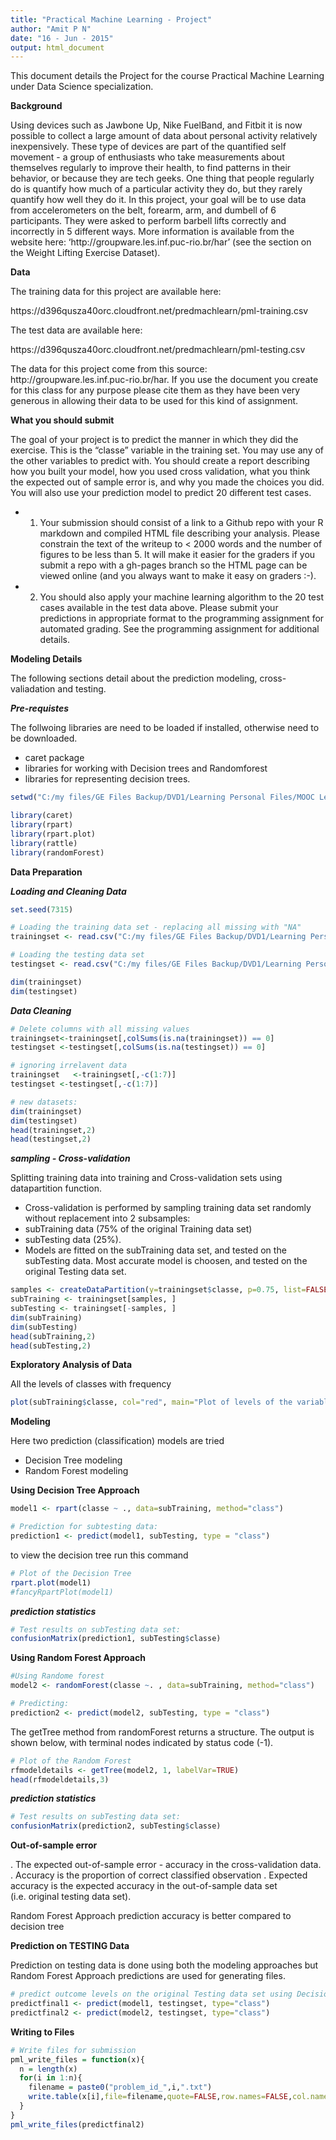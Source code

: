 ```yaml
---
title: "Practical Machine Learning - Project"
author: "Amit P N"
date: "16 - Jun - 2015"
output: html_document
---
```


This document details the Project for the course Practical Machine Learning under Data Science specialization. 


**Background**

Using devices such as Jawbone Up, Nike FuelBand, and Fitbit it is now possible to collect a large amount of data about personal activity relatively inexpensively. These type of devices are part of the quantified self movement - a group of enthusiasts who take measurements about themselves regularly to improve their health, to find patterns in their behavior, or because they are tech geeks. One thing that people regularly do is quantify how much of a particular activity they do, but they rarely quantify how well they do it. In this project, your goal will be to use data from accelerometers on the belt, forearm, arm, and dumbell of 6 participants. They were asked to perform barbell lifts correctly and incorrectly in 5 different ways. More information is available from the website here: 'http://groupware.les.inf.puc-rio.br/har' (see the section on the Weight Lifting Exercise Dataset). 


**Data**


The training data for this project are available here: 

https://d396qusza40orc.cloudfront.net/predmachlearn/pml-training.csv

The test data are available here: 

https://d396qusza40orc.cloudfront.net/predmachlearn/pml-testing.csv

The data for this project come from this source: http://groupware.les.inf.puc-rio.br/har. If you use the document you create for this class for any purpose please cite them as they have been very generous in allowing their data to be used for this kind of assignment. 


**What you should submit**


The goal of your project is to predict the manner in which they did the exercise. This is the "classe" variable in the training set. You may use any of the other variables to predict with. You should create a report describing how you built your model, how you used cross validation, what you think the expected out of sample error is, and why you made the choices you did. You will also use your prediction model to predict 20 different test cases. 

- 1. Your submission should consist of a link to a Github repo with your R markdown and compiled HTML file describing your analysis. Please constrain the text of the writeup to < 2000 words and the number of figures to be less than 5. It will make it easier for the graders if you submit a repo with a gh-pages branch so the HTML page can be viewed online (and you always want to make it easy on graders :-).
- 2. You should also apply your machine learning algorithm to the 20 test cases available in the test data above. Please submit your predictions in appropriate format to the programming assignment for automated grading. See the programming assignment for additional details. 


**Modeling Details**


The following sections detail about the prediction modeling, cross-valiadation and testing. 


***Pre-requistes***

The follwoing libraries are need to be loaded if installed, otherwise need to be downloaded. 

- caret package
- libraries for working with Decision trees and Randomforest
- libraries for representing decision trees.


```r
setwd("C:/my files/GE Files Backup/DVD1/Learning Personal Files/MOOC Learning/GitRepo/Data_PML/DataInputFiles")

library(caret)
library(rpart)
library(rpart.plot)
library(rattle)
library(randomForest)
```

**Data Preparation**


***Loading and Cleaning Data***

```r
set.seed(7315)

# Loading the training data set - replacing all missing with "NA"
trainingset <- read.csv("C:/my files/GE Files Backup/DVD1/Learning Personal Files/MOOC Learning/GitRepo/Data_PML/DataInputFiles/pml-training.csv", na.strings=c("NA","#DIV/0!", ""))

# Loading the testing data set 
testingset <- read.csv("C:/my files/GE Files Backup/DVD1/Learning Personal Files/MOOC Learning/GitRepo/Data_PML/DataInputFiles/pml-testing.csv", na.strings=c("NA","#DIV/0!", ""))

dim(trainingset)
dim(testingset)

```


***Data Cleaning***

```r

# Delete columns with all missing values
trainingset<-trainingset[,colSums(is.na(trainingset)) == 0]
testingset <-testingset[,colSums(is.na(testingset)) == 0]

# ignoring irrelavent data 
trainingset   <-trainingset[,-c(1:7)]
testingset <-testingset[,-c(1:7)]

# new datasets:
dim(trainingset)
dim(testingset)
head(trainingset,2)
head(testingset,2)

```

***sampling - Cross-validation***

Splitting training data into training and Cross-validation sets using datapartition function.


- Cross-validation is performed by sampling training data set randomly without replacement into 2 subsamples: 
- subTraining data (75% of the original Training data set)
- subTesting data (25%).
- Models are fitted on the subTraining data set, and tested on the subTesting data. 
Most accurate model is choosen, and tested on the original Testing data set.


```r
samples <- createDataPartition(y=trainingset$classe, p=0.75, list=FALSE)
subTraining <- trainingset[samples, ] 
subTesting <- trainingset[-samples, ]
dim(subTraining)
dim(subTesting)
head(subTraining,2)
head(subTesting,2)
```

**Exploratory Analysis of Data**

All the levels of classes with frequency 

```r
plot(subTraining$classe, col="red", main="Plot of levels of the variable classe within the subTraining data set", xlab="classe levels", ylab="Frequency")
```

**Modeling**

Here two prediction (classification) models are tried 

- Decision Tree modeling
- Random Forest modeling


**Using Decision Tree Approach**

```r

model1 <- rpart(classe ~ ., data=subTraining, method="class")

# Prediction for subtesting data:
prediction1 <- predict(model1, subTesting, type = "class")

```

to view the decision tree run this command

```r
# Plot of the Decision Tree
rpart.plot(model1)
#fancyRpartPlot(model1)
```

***prediction statistics***

```r

# Test results on subTesting data set:
confusionMatrix(prediction1, subTesting$classe)
```

**Using Random Forest Approach**

```r

#Using Randome forest
model2 <- randomForest(classe ~. , data=subTraining, method="class")

# Predicting:
prediction2 <- predict(model2, subTesting, type = "class")

```

The getTree method from randomForest returns a structure. The output is shown below, with terminal nodes indicated by status code (-1). 

```r
# Plot of the Random Forest 
rfmodeldetails <- getTree(model2, 1, labelVar=TRUE)
head(rfmodeldetails,3)
```

***prediction statistics***

```r
# Test results on subTesting data set:
confusionMatrix(prediction2, subTesting$classe)
```

**Out-of-sample error**

. The expected out-of-sample error - accuracy in the cross-validation data. 
.  Accuracy is the proportion of correct classified observation
.  Expected accuracy is the expected accuracy in the out-of-sample data set (i.e. original testing data set).  

Random Forest Approach prediction accuracy is better compared to decision tree


**Prediction on TESTING Data**

Prediction on testing data is done using both the modeling approaches but Random Forest Approach predictions are used for generating files.

```r
# predict outcome levels on the original Testing data set using Decision Tree algorithm and Random Forest Approach
predictfinal1 <- predict(model1, testingset, type="class")
predictfinal2 <- predict(model2, testingset, type="class")
```


**Writing to Files**

```r
# Write files for submission
pml_write_files = function(x){
  n = length(x)
  for(i in 1:n){
    filename = paste0("problem_id_",i,".txt")
    write.table(x[i],file=filename,quote=FALSE,row.names=FALSE,col.names=FALSE)
  }
}
pml_write_files(predictfinal2)
```
